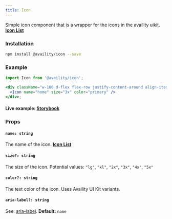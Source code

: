 ```yaml
---
title: Icon
---
```


Simple icon component that is a wrapper for the icons in the availity uikit. **[Icon List](http://availity.github.io/availity-uikit/v3/icons)**

### Installation

```bash
npm install @availity/icon --save
```

### Example

```jsx live=true viewCode=true
import Icon from '@availity/icon';

<div className="w-100 d-flex flex-row justify-content-around align-items-center">
  <Icon name="home" size="3x" color="primary" />
</div>;
```

#### Live example: <a href="https://availity.github.io/availity-react/storybook/?path=/story/icons-icon--default"> Storybook</a>

### Props

#### `name: string`

The name of the icon. **[Icon List](http://availity.github.io/availity-uikit/v3/icons)**

#### `size?: string`

The size of the icon. Potential values: `"lg"`, `"xl"`, `"2x"`, `"3x"`, `"4x"`, `"5x"`

#### `color?: string`

The text color of the icon. Uses Availity UI Kit variants.

#### `aria-label?: string`

See: [aria-label](https://developer.mozilla.org/en-US/docs/Web/Accessibility/ARIA/ARIA_Techniques/Using_the_aria-label_attribute). **Default:** `name`
